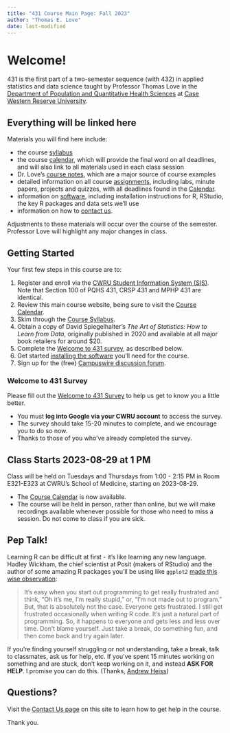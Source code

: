 ```yaml
---
title: "431 Course Main Page: Fall 2023"
author: "Thomas E. Love"
date: last-modified
---
```


# Welcome! 

431 is the first part of a two-semester sequence (with 432) in applied statistics and data science taught by Professor Thomas Love in the [Department of Population and Quantitative Health Sciences](https://case.edu/medicine/pqhs/) at [Case Western Reserve University](https://case.edu/).

## Everything will be linked here

Materials you will find here include:

-   the course [syllabus](https://thomaselove.github.io/431-syllabus-2023/)
-   the course [calendar](calendar.qmd), which will provide the final word on all deadlines, and will also link to all materials used in each class session
-   Dr. Love's [course notes](https://thomaselove.github.io/431-notes/), which are a major source of course examples
-   detailed information on all course [assignments](assignments.qmd), including labs, minute papers, projects and quizzes, with all deadlines found in the [Calendar](calendar.qmd).
-   information on [software](software.qmd), including installation instructions for R, RStudio, the key R packages and data sets we'll use
-   information on how to [contact us](contact.qmd).

Adjustments to these materials will occur over the course of the semester. Professor Love will highlight any major changes in class.

## Getting Started

Your first few steps in this course are to:

1.  Register and enroll via the [CWRU Student Information System (SIS)](https://sis.case.edu/). Note that Section 100 of PQHS 431, CRSP 431 and MPHP 431 are identical.
2.  Review this main course website, being sure to visit the [Course Calendar](calendar.qmd).
3.  Skim through the [Course Syllabus](https://thomaselove.github.io/431-syllabus-2023/).
4.  Obtain a copy of David Spiegelhalter's *The Art of Statistics: How to Learn from Data*, originally published in 2020 and available at all major book retailers for around \$20.
5.  Complete the [Welcome to 431 survey](https://bit.ly/431-2023-welcome-survey), as described below.
6.  Get started [installing the software](software.qmd) you'll need for the course.
7.  Sign up for the (free) [Campuswire discussion forum](campuswire.qmd).

### Welcome to 431 Survey

Please fill out the [Welcome to 431 Survey](https://bit.ly/431-2023-welcome-survey) to help us get to know you a little better.

-   You must **log into Google via your CWRU account** to access the survey.
-   The survey should take 15-20 minutes to complete, and we encourage you to do so now.
-   Thanks to those of you who've already completed the survey.

## Class Starts 2023-08-29 at 1 PM

Class will be held on Tuesdays and Thursdays from 1:00 - 2:15 PM in Room E321-E323 at CWRU's School of Medicine, starting on 2023-08-29.

-   The [Course Calendar](calendar.qmd) is now available.
-   The course will be held in person, rather than online, but we will make recordings available whenever possible for those who need to miss a session. Do not come to class if you are sick.

## Pep Talk!

Learning R can be difficult at first - it's like learning any new language. Hadley Wickham, the chief scientist at Posit (makers of RStudio) and the author of some amazing R packages you'll be using like `ggplot2` [made this wise observation](https://r-posts.com/advice-to-young-and-old-programmers-a-conversation-with-hadley-wickham/):

> It's easy when you start out programming to get really frustrated and think, "Oh it's me, I'm really stupid," or, "I'm not made out to program." But, that is absolutely not the case. Everyone gets frustrated. I still get frustrated occasionally when writing R code. It's just a natural part of programming. So, it happens to everyone and gets less and less over time. Don't blame yourself. Just take a break, do something fun, and then come back and try again later.

If you're finding yourself struggling or not understanding, take a break, talk to classmates, ask us for help, etc. If you've spent 15 minutes working on something and are stuck, don't keep working on it, and instead **ASK FOR HELP**. I promise you can do this. (Thanks, [Andrew Heiss](https://evalf19.classes.andrewheiss.com/syllabus/#pep-talk))

## Questions?

Visit the [Contact Us page](contact.qmd) on this site to learn how to get help in the course.

Thank you.
